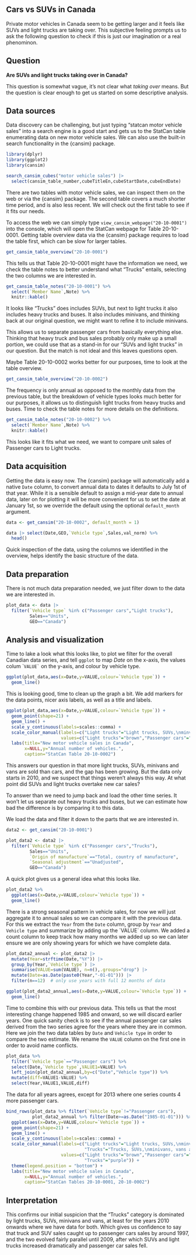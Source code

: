 ## Cars vs SUVs in Canada

Private motor vehicles in Canada seem to be getting larger and it feels like SUVs and light trucks are taking over. This subjective feeling prompts us to ask the following question to check if this is just our imagination or a real phenominon.

## Question

**Are SUVs and light trucks taking over in Canada?**

This question is somewhat vague, it's not clear what *taking over* means. But the question is clear enough to get us started on some descriptive analysis.

## Data sources

Data discovery can be challenging, but just typing "statcan motor vehicle sales" into a search engine is a good start and gets us to the StatCan table enumerating data on new motor vehicle sales. We can also use the built-in search functionality in the {cansim} package.

```r
library(dplyr)
library(ggplot2)
library(cansim)

search_cansim_cubes("motor vehicle sales") |>
  select(cansim_table_number,cubeTitleEn,cubeStartDate,cubeEndDate)
```

There are two tables with motor vehicle sales, we can inspect them on the web or via the {cansim} package. The second table covers a much shorter time period, and is also less recent. We will check out the first table to see if it fits our needs.

To access the web we can simply type `view_cansim_webpage("20-10-0001")` into the console, which will open the StatCan webpage for Table 20-10-0001. Getting table overview data via the {cansim} package requires to load the table first, which can be slow for larger tables.

```r
get_cansim_table_overview("20-10-0001")
```

This tells us that Table 20-10-0001 might have the information we need, we check the table notes to better understand what "Trucks" entails, selecting the two columns we are interested in.

```r
get_cansim_table_notes("20-10-0001") %>% 
  select(`Member Name`,Note) %>%
  knitr::kable()
```

It looks like "Trucks" does includes SUVs, but next to light trucks it also includes heavy trucks and buses. It also includes minivans, and thinking back at our original question, we might want to refine it to include minivans.

This allows us to separate passenger cars from basically everything else. Thinking that heavy truck and bus sales probably only make up a small portion, we could use that as a stand-in for our "SUVs and light trucks" in our question. But the match is not ideal and this leaves questions open.

Maybe Table 20-10-0002 works better for our purposes, time to look at the table overview.

```r
get_cansim_table_overview("20-10-0002")
```

The frequency is only annual as opposed to the monthly data from the previous table, but the breakdown of vehicle types looks much better for our purposes, it allows us to distinguish light trucks from heavy trucks and buses. Time to check the table notes for more details on the definitions.

```r
get_cansim_table_notes("20-10-0002") %>% 
  select(`Member Name`,Note) %>%
  knitr::kable()
```

This looks like it fits what we need, we want to compare unit sales of Passenger cars to Light trucks.

## Data acquisition

Getting the data is easy now. The {cansim} package will automatically add a native `Date` column, to convert annual data to dates it defaults to July 1st of that year. While it is a sensible default to assign a mid-year date to annual data, later on for plotting it will be more convenient for us to set the date at January 1st, so we override the default using the optional `default_month` argument.

```r
data <- get_cansim("20-10-0002", default_month = 1)

data |> select(Date,GEO,`Vehicle type`,Sales,val_norm) %>%
  head()
```

Quick inspection of the data, using the columns we identified in the overview, helps identify the basic structure of the data.

## Data preparation

There is not much data preparation needed, we just filter down to the data we are interested in.

```r
plot_data <- data |>
  filter(`Vehicle type` %in% c("Passenger cars","Light trucks"),
         Sales=="Units",
         GEO=="Canada")
```

## Analysis and visualization

Time to lake a look what this looks like, to plot we filter for the overall Canadian data series, and tell `ggplot` to map *Date* on the x-axis, the values colum \``` VALUE` `` on the y-axis, and colour by vehicle type.

```r
ggplot(plot_data,aes(x=Date,y=VALUE,colour=`Vehicle type`)) +
  geom_line() 
```

This is looking good, time to clean up the graph a bit. We add markers for the data points, nicer axis labels, as well as a title and labels.

```r
ggplot(plot_data,aes(x=Date,y=VALUE,colour=`Vehicle type`)) +
  geom_point(shape=21) +
  geom_line() +
  scale_y_continuous(labels=scales::comma) +
  scale_color_manual(labels=c("Light trucks"="Light trucks, SUVs,\nminvans and vans"),
                     values=c("Light trucks"="brown","Passenger cars"="steelblue")) +
  labs(title="New motor vehicle sales in Canada",
       x=NULL,y="Annual number of vehicles.",
       caption="StatCan Table 20-10-0002")
```

This answers our question in that more light trucks, SUVs, minivans and vans are sold than cars, and the gap has been growing. But the data only starts in 2010, and we suspect that things weren't always this way. At what point did SUVs and light trucks overtake new car sales?

To answer than we need to jump back and load the other time series. It won't let us separate out heavy trucks and buses, but we can estimate how bad the difference is by comparing it to this data.

We load the data and filter it down to the parts that we are interested in.

```r
data2 <- get_cansim("20-10-0001")

plot_data2 <- data2 |>
  filter(`Vehicle type` %in% c("Passenger cars","Trucks"),
         Sales=="Units",
         `Origin of manufacture`=="Total, country of manufacture",
         `Seasonal adjustment`=="Unadjusted",
         GEO=="Canada")
```

A quick plot gives us a general idea what this looks like.

```r
plot_data2 %>%
  ggplot(aes(x=Date,y=VALUE,colour=`Vehicle type`)) +
  geom_line()
```

There is a strong seasonal pattern in vehicle sales, for now we will just aggregate it to annual sales so we can compare it with the previous data. For this we extract the `Year` from the `Date` column, group by `Year` and `Vehicle type` and summarize by adding up the \`VALUE\` column. We added a count column to keep track how many months we added up so we can later ensure we are only showing years for which we have complete data.

```r
plot_data2_annual <- plot_data2 |>
  mutate(Year=strftime(Date,"%Y")) |>
  group_by(Year,`Vehicle type`) |>
  summarise(VALUE=sum(VALUE), n=n(),.groups="drop") |>
  mutate(Date=as.Date(paste0(Year,"-01-01"))) |>
  filter(n==12)  # only use years with full 12 months of data

ggplot(plot_data2_annual,aes(x=Date,y=VALUE,colour=`Vehicle type`)) +
  geom_line()
```

Time to combine this with our previous data. This tells us that the most interesting change happened 1985 and onward, so we will discard earlier years. One quick sanity check is to see if the annual passenger car sales derived from the two series agree for the years where they are in common. Here we join the two data tables by `Date` and `Vehicle type` in order to compare the two estimate. We rename the `VALUE` column on the first one in order to avoid name conflicts.

```r
plot_data %>%
  filter(`Vehicle type`=="Passenger cars") %>%
  select(Date,`Vehicle type`,VALUE1=VALUE) %>%
  left_join(plot_data2_annual,by=c("Date","Vehicle type")) %>%
  mutate(diff=VALUE1-VALUE) %>%
  select(Year,VALUE1,VALUE,diff)
```

The data for all years agrees, except for 2013 where one series counts 4 more passenger cars.

```r
bind_rows(plot_data %>% filter(`Vehicle type`!="Passenger cars"),
          plot_data2_annual %>% filter(Date>=as.Date("1985-01-01"))) %>%
  ggplot(aes(x=Date,y=VALUE,colour=`Vehicle type`)) +
  geom_point(shape=21) +
  geom_line() +
  scale_y_continuous(labels=scales::comma) +
  scale_color_manual(labels=c("Light trucks"="Light trucks, SUVs,\nminvans and vans",
                              "Trucks"="Trucks, SUVs,\nminivans, vans and buses"),
                     values=c("Light trucks"="brown","Passenger cars"="steelblue",
                              "Trucks"="purple")) +
  theme(legend.position = "bottom") +
  labs(title="New motor vehicle sales in Canada",
       x=NULL,y="Annual number of vehicles.",
       caption="StatCan Tables 20-10-0001, 20-10-0002")
```

## Interpretation

This confirms our initial suspicion that the "Trucks" category is dominated by light trucks, SUVs, minivans and vans, at least for the years 2010 onwards where we have data for both. Which gives us confidence to say that truck and SUV sales caught up to passenger cars sales by around 1997, and the two evolved fairly parallel until 2009, after which SUVs and light trucks increased dramatically and passenger car sales fell.
